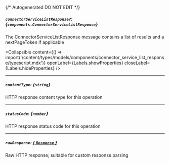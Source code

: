 {/* Autogenerated DO NOT EDIT  */}

##### `connectorServiceListResponse?`: *{`components.ConnectorServiceListResponse`}*
The ConnectorServiceListResponse message contains a list of results and a nextPageToken if applicable

<Collapsible content={() => import('/content/types/models/components/connector_service_list_response/typescript.mdx')} openLabel={Labels.showProperties} closeLabel={Labels.hideProperties} />


---
##### `contentType`: *{`string`}*
HTTP response content type for this operation

---
##### `statusCode`: *{`number`}*
HTTP response status code for this operation

---
##### `rawResponse`: [*{ `Response` }*](https://developer.mozilla.org/en-US/docs/Web/API/Response)
Raw HTTP response; suitable for custom response parsing


